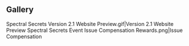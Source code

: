 {{Event Tabs}}

==Gallery==
<gallery>
Spectral Secrets Version 2.1 Website Preview.gif|Version 2.1 Website Preview
Spectral Secrets Event Issue Compensation Rewards.png|Issue Compensation
</gallery>